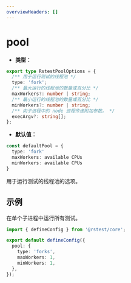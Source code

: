 ```yaml
---
overviewHeaders: []
---
```


# pool

- **类型：**

```ts
export type RstestPoolOptions = {
  /** 用于运行测试的线程池 */
  type: 'fork';
  /** 最大运行的线程池的数量或百分比 */
  maxWorkers?: number | string;
  /** 最小运行的线程池的数量或百分比 */
  minWorkers?: number | string;
  /** 向子进程中的 node 进程传递附加参数。 */
  execArgv?: string[];
};
```

- **默认值：**

```ts
const defaultPool = {
  type: 'fork'
  maxWorkers: available CPUs
  minWorkers: available CPUs
}
```

用于运行测试的线程池的选项。

## 示例

在单个子进程中运行所有测试。

```ts title="rstest.config.ts"
import { defineConfig } from '@rstest/core';

export default defineConfig({
  pool: {
    type: 'forks',
    maxWorkers: 1,
    minWorkers: 1,
  },
});
```
